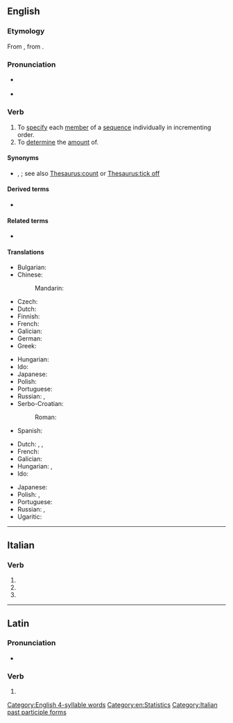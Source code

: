==English==

===Etymology===
From {{der|en|la|enumerātus}}, from {{m|la|enumerō}}.

===Pronunciation===
* {{a|RP}} {{IPA|en|/ɪˈnjuː.məˌɹeɪt/}}
* {{a|GA}} {{IPA|en|/ɪˈn(j)u.məˌɹeɪt/}}

===Verb===
{{en-verb|enumerat}}

# To [[specify]] each [[member]] of a [[sequence]] individually in incrementing order.
# To [[determine]] the [[amount]] of.

====Synonyms====
* {{sense|determine the amount of}} {{l|en|number}}, {{l|en|tally}}; see also [[Thesaurus:count]] or [[Thesaurus:tick off]]

====Derived terms====
* {{l|en|afore-enumerated}}

====Related terms====
* {{l|en|enumeration}}

====Translations====
{{trans-top|to specify each member of a sequence individually in incrementing order}}
* Bulgarian: {{t+|bg|изброявам}}
* Chinese:
*: Mandarin: {{t+|cmn|枚举|tr=méijǔ}}
* Czech: {{t|cs|vyjmenovat|pf}}
* Dutch: {{t+|nl|uittellen}}
* Finnish: {{t+|fi|luetella}}
* French: {{t+|fr|énoncer}}
* Galician: {{t+|gl|enumerar}}
* German: {{t+|de|aufzählen}}
* Greek: {{t+|el|απαριθμώ}}
{{trans-mid}}
* Hungarian: {{t+|hu|felsorol}}
* Ido: {{t+|io|enumerar}}
* Japanese: {{t|ja|[[列挙]]する|tr=れっきょ-する, rekkyo-suru}}
* Polish: {{t+|pl|policzyć|pf}}
* Portuguese: {{t+|pt|enumerar}}
* Russian: {{t+|ru|перечисля́ть|impf}}, {{t+|ru|перечи́слить|pf}}
* Serbo-Croatian:
*: Roman: {{t+|sh|nabrojati}}
* Spanish: {{t+|es|enumerar}}
{{trans-bottom}}

{{trans-top|to determine the amount of}}
* Dutch: {{t+|nl|opsommen}}, {{t+|nl|enumereren}}, {{t+|nl|uittellen}}
* French: {{t+|fr|dénombrer}}
* Galician: {{t+|gl|enumerar}}
* Hungarian: {{t+|hu|megszámol}}, {{t+|hu|számlál}}
* Ido: {{t+|io|enumerar}}
{{trans-mid}}
* Japanese: {{t+|ja|数える|tr=kazoeru}}
* Polish: {{t|pl|odliczyć|pf}}, {{t|pl|odliczać|impf}}
* Portuguese: {{t+|pt|enumerar}}
* Russian: {{t+|ru|пересчи́тывать|impf}}, {{t+|ru|пересчита́ть|pf}}
* Ugaritic: {{t|uga|𐎒𐎔𐎗}}
{{trans-bottom}}

[[Category:English 4-syllable words]]
[[Category:en:Statistics]]

----

==Italian==

===Verb===
{{head|it|verb form}}

# {{inflection of|it|enumerare||2|p|pres|indc}}
# {{inflection of|it|enumerare||2|p|impr}}
# {{feminine plural of|it|enumerato}}

[[Category:Italian past participle forms]]

----

==Latin==

===Pronunciation===
* {{la-IPA|ēnumerāte}}

===Verb===
{{la-verb-form|ēnumerāte}}

# {{inflection of|la|ēnumerō||2|p|pres|actv|impr}}